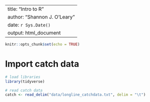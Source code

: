 ---
title: "Intro to R"
author: "Shannon J. O'Leary"
date: `r Sys.Date()`
output: html_document
----

```r
knitr::opts_chunk$set(echo = TRUE)
```

# Import catch data

```r

# load libraries
library(tidyverse)

# read catch data
catch <- read_delim("data/longline_catchdata.txt", delim = "\t")


```


